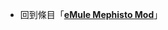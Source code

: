 {{LSR
|article = eMule Mephisto Mod
|latest_release_version = 3.0
|latest_release_date = {{Start date and age|2011|04|10}}
}}<noinclude>
*回到條目「'''[[eMule Mephisto Mod]]'''」
[[Category:最新穩定版模板|{{SUBPAGENAME}}]]
</noinclude>